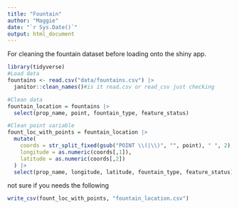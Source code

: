 ```yaml
---
title: "Fountain"
author: "Maggie"
date: "`r Sys.Date()`"
output: html_document
---
```

For cleaning the fountain dataset before loading onto the shiny app.
```r
library(tidyverse)
#Load data
fountains <- read.csv("data/fountains.csv") |>
  janitor::clean_names()#is it read.csv or read_csv just checking
```

```r
#Clean data
fountain_location = fountains |>
  select(prop_name, point, fountain_type, feature_status)

#Clean point variable
fount_loc_with_points = fountain_location |>
  mutate(
    coords = str_split_fixed(gsub("POINT \\(|\\)", "", point), " ", 2),
    longitude = as.numeric(coords[,1]),
    latitude = as.numeric(coords[,2])
  ) |>
  select(prop_name, longitude, latitude, fountain_type, feature_status)

```

not sure if you needs the following
```r
write_csv(fount_loc_with_points, "fountain_location.csv")
```
